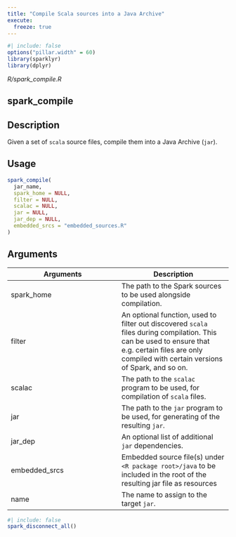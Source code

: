 ```yaml
---
title: "Compile Scala sources into a Java Archive"
execute:
  freeze: true
---
```


```r
#| include: false
options("pillar.width" = 60)
library(sparklyr) 
library(dplyr)
```

*R/spark_compile.R*

## spark_compile

## Description
Given a set of `scala` source files, compile them into a Java Archive (`jar`). 


## Usage
```r
spark_compile( 
  jar_name, 
  spark_home = NULL, 
  filter = NULL, 
  scalac = NULL, 
  jar = NULL, 
  jar_dep = NULL, 
  embedded_srcs = "embedded_sources.R" 
) 
```

## Arguments
|Arguments|Description|
|---|---|
| spark_home | The path to the Spark sources to be used alongside compilation. |
| filter | An optional function, used to filter out discovered `scala`<br>files during compilation. This can be used to ensure that e.g. certain files are only compiled with certain versions of Spark, and so on. |
| scalac | The path to the `scalac` program to be used, for compilation of `scala` files. |
| jar | The path to the `jar` program to be used, for generating of the resulting `jar`. |
| jar_dep | An optional list of additional `jar` dependencies. |
| embedded_srcs | Embedded source file(s) under `<R package root>/java` to be included in the root of the resulting jar file as resources |
| name | The name to assign to the target `jar`. |








```r
#| include: false
spark_disconnect_all()
```
